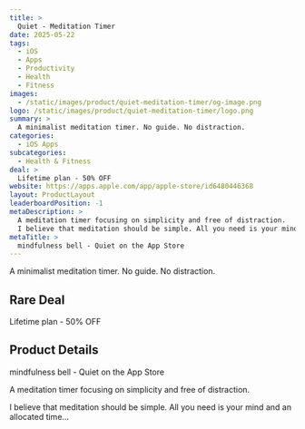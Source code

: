 ```yaml
---
title: >
  Quiet - Meditation Timer
date: 2025-05-22
tags:
  - iOS
  - Apps
  - Productivity
  - Health
  - Fitness
images:
  - /static/images/product/quiet-meditation-timer/og-image.png
logo: /static/images/product/quiet-meditation-timer/logo.png
summary: >
  A minimalist meditation timer. No guide. No distraction.
categories:
  - iOS Apps
subcategories:
  - Health & Fitness
deal: >
  Lifetime plan - 50% OFF
website: https://apps.apple.com/app/apple-store/id6480446368
layout: ProductLayout
leaderboardPosition: -1
metaDescription: >
  A meditation timer focusing on simplicity and free of distraction.
  I believe that meditation should be simple. All you need is your mind and an allocated time…
metaTitle: >
  ‎mindfulness bell - Quiet on the App Store
---
```

A minimalist meditation timer. No guide. No distraction.

## Rare Deal

Lifetime plan - 50% OFF

## Product Details

‎mindfulness bell - Quiet on the App Store

A meditation timer focusing on simplicity and free of distraction.

I believe that meditation should be simple. All you need is your mind and an allocated time…
